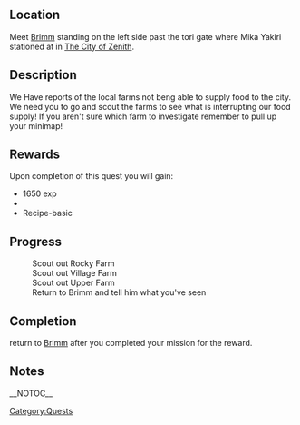{{Questbox
|name= Scout out the farms
|category=Quests
| level = 
| levelreq = ???
|start= [[Brimm]]
|end= [[Brimm]]
|experience = 1650 EXP
|money={{cost|95}}
|previous=
|next=
}}
==Location==
Meet [[Brimm]] standing on the left side past the tori gate where Mika Yakiri stationed at in [[The City of Zenith]]. 
==Description==
We Have reports of the local farms not beng able to supply food to the city. We need you to go and scout the farms to see what is interrupting our food supply! If you aren't sure which farm to investigate remember to pull up your minimap!
==Rewards==
Upon completion of this quest you will gain:
*1650 exp
*{{cost|95}}
*Recipe-basic
==Progress==
:Scout out Rocky Farm
:Scout out Village Farm
:Scout out Upper Farm
:Return to Brimm and tell him what you've seen
==Completion==
return to [[Brimm]] after you completed your mission for the reward.
==Notes==

[[Category:Quests]]

__NOTOC__
